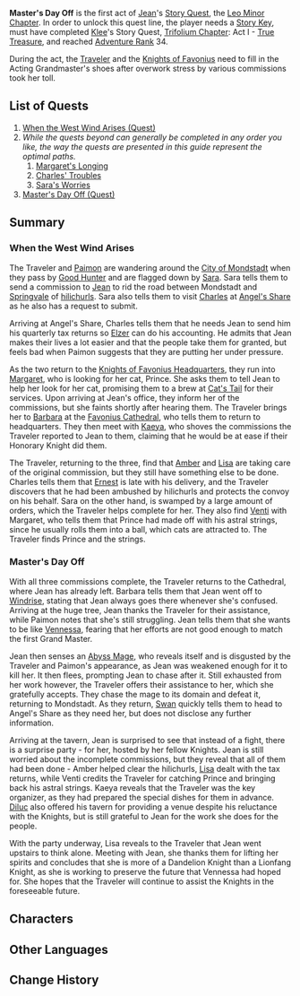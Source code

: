 {{Act Infobox
|image          = Story Card Leo Minor Chapter Act I.png
|type           = Story
|chapter        = Leo Minor Chapter
|act            = I
|character      = Jean
|ARReq          = 34
|keyReq         = 1
|storyQuestReq  = [[Trifolium Chapter]]: Act I - [[True Treasure]]
}}
'''Master's Day Off''' is the first act of [[Jean]]'s [[Story Quest]], the [[Leo Minor Chapter]]. In order to unlock this quest line, the player needs a [[Story Key]], must have completed [[Klee]]'s Story Quest, [[Trifolium Chapter]]: Act I - [[True Treasure]], and reached [[Adventure Rank]] 34.

During the act, the [[Traveler]] and the [[Knights of Favonius]] need to fill in the Acting Grandmaster's shoes after overwork stress by various commissions took her toll.

==List of Quests==
#[[When the West Wind Arises (Quest)]]
#''While the quests beyond can generally be completed in any order you like, the way the quests are presented in this guide represent the optimal paths.''
##[[Margaret's Longing]]
##[[Charles' Troubles]]
##[[Sara's Worries]]
#[[Master's Day Off (Quest)]]

==Summary==
===When the West Wind Arises===
The Traveler and [[Paimon]] are wandering around the [[City of Mondstadt]] when they pass by [[Good Hunter]] and are flagged down by [[Sara]]. Sara tells them to send a commission to [[Jean]] to rid the road between Mondstadt and [[Springvale]] of [[hilichurls]]. Sara also tells them to visit [[Charles]] at [[Angel's Share]] as he also has a request to submit.

Arriving at Angel's Share, Charles tells them that he needs Jean to send him his quarterly tax returns so [[Elzer]] can do his accounting. He admits that Jean makes their lives a lot easier and that the people take them for granted, but feels bad when Paimon suggests that they are putting her under pressure.

As the two return to the [[Knights of Favonius Headquarters]], they run into [[Margaret]], who is looking for her cat, Prince. She asks them to tell Jean to help her look for her cat, promising them to a brew at [[Cat's Tail]] for their services. Upon arriving at Jean's office, they inform her of the commissions, but she faints shortly after hearing them. The Traveler brings her to [[Barbara]] at the [[Favonius Cathedral]], who tells them to return to headquarters. They then meet with [[Kaeya]], who shoves the commissions the Traveler reported to Jean to them, claiming that he would be at ease if their Honorary Knight did them.

The Traveler, returning to the three, find that [[Amber]] and [[Lisa]] are taking care of the original commission, but they still have something else to be done. Charles tells them that [[Ernest]] is late with his delivery, and the Traveler discovers that he had been ambushed by hilichurls and protects the convoy on his behalf. Sara on the other hand, is swamped by a large amount of orders, which the Traveler helps complete for her. They also find [[Venti]] with Margaret, who tells them that Prince had made off with his astral strings, since he usually rolls them into a ball, which cats are attracted to. The Traveler finds Prince and the strings.

===Master's Day Off===
With all three commissions complete, the Traveler returns to the Cathedral, where Jean has already left. Barbara tells them that Jean went off to [[Windrise]], stating that Jean always goes there whenever she's confused. Arriving at the huge tree, Jean thanks the Traveler for their assistance, while Paimon notes that she's still struggling. Jean tells them that she wants to be like [[Vennessa]], fearing that her efforts are not good enough to match the first Grand Master.

Jean then senses an [[Abyss Mages|Abyss Mage]], who reveals itself and is disgusted by the Traveler and Paimon's appearance, as Jean was weakened enough for it to kill her. It then flees, prompting Jean to chase after it. Still exhausted from her work however, the Traveler offers their assistance to her, which she gratefully accepts. They chase the mage to its domain and defeat it, returning to Mondstadt. As they return, [[Swan]] quickly tells them to head to Angel's Share as they need her, but does not disclose any further information.

Arriving at the tavern, Jean is surprised to see that instead of a fight, there is a surprise party - for her, hosted by her fellow Knights. Jean is still worried about the incomplete commissions, but they reveal that all of them had been done - Amber helped clear the hilichurls, [[Lisa]] dealt with the tax returns, while Venti credits the Traveler for catching Prince and bringing back his astral strings. Kaeya reveals that the Traveler was the key organizer, as they had prepared the special dishes for them in advance. [[Diluc]] also offered his tavern for providing a venue despite his reluctance with the Knights, but is still grateful to Jean for the work she does for the people.

With the party underway, Lisa reveals to the Traveler that Jean went upstairs to think alone. Meeting with Jean, she thanks them for lifting her spirits and concludes that she is more of a Dandelion Knight than a Lionfang Knight, as she is working to preserve the future that Vennessa had hoped for. She hopes that the Traveler will continue to assist the Knights in the foreseeable future.

==Characters==
{{Character Appearances|Master's Day Off|type=Story Quest}}

==Other Languages==
{{Other Languages
|en      = Master's Day Off
|zhs     = 骑士团长的一日假期
|zhs_rm  = Qíshì Tuán Zhǎng de Yī Rì Jiàqī
|zht     = 騎士團長的一日假期
|zht_rm  = Qíshì Tuán Zhǎng de Yī Rì Jiàqí
|zh_tl   = Knight Master's One-Day Holiday
|ja      = 騎士団団長のお休み
|ja_rm   = Kishidan Danchou no Oyasumi
|ja_tl   = Knight's Leader's Day Off
|ko      = 기사단 단장의 하루 휴가
|ko_rm   = 
|ko_tl   = 
|es      = El día libre de una Gran Maestra
|es_tl   = The Day off of a Grand Master
|fr      = Journée de repos pour la Grande Maîtresse
|fr_tl   = Leisure Day for the Grand Master
|ru      = У магистра выходной
|ru_tl   = 
|th      = วันหยุดของหัวหน้ากองอัศวิน
|th_rm   = 
|th_tl   = 
|vi      = Một Ngày Nghỉ Của Đội Trưởng Kỵ Sĩ
|vi_tl   = 
|de      = Ferien für den Großmeister
|de_tl   = Holidays for the Grandmaster
|id      = Hari Libur Grand Master
|id_tl   = Grand Master's Holiday
|pt      = O Dia Livre de um Cavaleiro de Favonius
|pt_tl   = 
}}

==Change History==
{{Change History|1.0}}